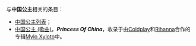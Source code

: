 与'''中国公主'''相关的条目：
* [[中国公主列表|中国公主列表]]；
* [[中国公主_(歌曲)|中国公主 (歌曲)]]，'''''Princess Of China'''''，收录于由[[Coldplay|Coldplay]]和[[Rihanna|Rihanna]]合作的专辑[[Mylo_Xyloto|Mylo Xyloto]]中。

{{disambig|cat=四字消歧义}}